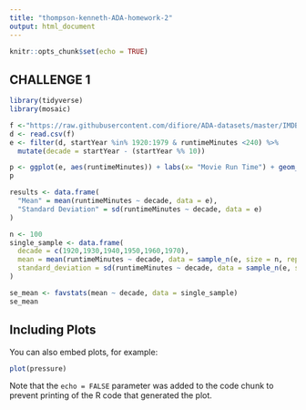 ```yaml
---
title: "thompson-kenneth-ADA-homework-2"
output: html_document
---
```


```r
knitr::opts_chunk$set(echo = TRUE)
```

## CHALLENGE 1



```r
library(tidyverse)
library(mosaic)

f <-"https://raw.githubusercontent.com/difiore/ADA-datasets/master/IMDB-movies.csv"
d <- read.csv(f)
e <- filter(d, startYear %in% 1920:1979 & runtimeMinutes <240) %>%
  mutate(decade = startYear - (startYear %% 10))

p <- ggplot(e, aes(runtimeMinutes)) + labs(x= "Movie Run Time") + geom_histogram() + facet_wrap( ~ decade)
p

results <- data.frame(
  "Mean" = mean(runtimeMinutes ~ decade, data = e), 
  "Standard Deviation" = sd(runtimeMinutes ~ decade, data = e)
)

n <- 100
single_sample <- data.frame(
  decade = c(1920,1930,1940,1950,1960,1970),
  mean = mean(runtimeMinutes ~ decade, data = sample_n(e, size = n, replace = FALSE)),
  standard_deviation = sd(runtimeMinutes ~ decade, data = sample_n(e, size = n, replace = FALSE))
)

se_mean <- favstats(mean ~ decade, data = single_sample)
se_mean
```

## Including Plots

You can also embed plots, for example:

```r
plot(pressure)
```

Note that the `echo = FALSE` parameter was added to the code chunk to prevent printing of the R code that generated the plot.
